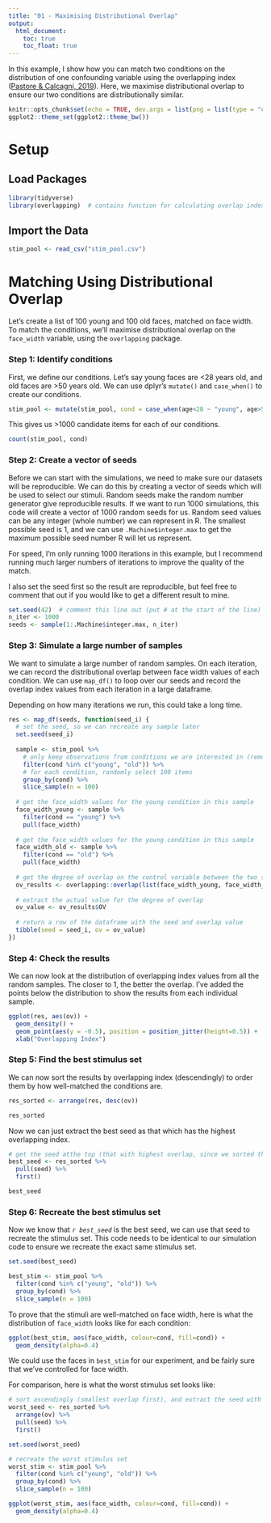 ```yaml
---
title: "01 - Maximising Distributional Overlap"
output:
  html_document:
    toc: true
    toc_float: true
---
```


In this example, I show how you can match two conditions on the distribution of one confounding variable using the overlapping index ([Pastore & Calcagni, 2019](https://doi.org/10.3389/fpsyg.2019.01089)). Here, we maximise distributional overlap to ensure our two conditions are distributionally similar.

```r
knitr::opts_chunk$set(echo = TRUE, dev.args = list(png = list(type = "cairo")))
ggplot2::theme_set(ggplot2::theme_bw())
```

# Setup

## Load Packages

```r
library(tidyverse)
library(overlapping)  # contains function for calculating overlap index
```

## Import the Data

```r
stim_pool <- read_csv("stim_pool.csv")
```

# Matching Using Distributional Overlap

Let's create a list of 100 young and 100 old faces, matched on face width. To match the conditions, we'll maximise distributional overlap on the `face_width` variable, using the `overlapping` package.

### **Step 1**: Identify conditions

First, we define our conditions. Let's say young faces are <28 years old, and old faces are >50 years old. We can use dplyr's `mutate()` and `case_when()` to create our conditions.

```r
stim_pool <- mutate(stim_pool, cond = case_when(age<28 ~ "young", age>50 ~ "old"))
```

This gives us >1000 candidate items for each of our conditions.

```r
count(stim_pool, cond)
```

### **Step 2**: Create a vector of seeds

Before we can start with the simulations, we need to make sure our datasets will be reproducible. We can do this by creating a vector of seeds which will be used to select our stimuli. Random seeds make the random number generator give reproducible results. If we want to run 1000 simulations, this code will create a vector of 1000 random seeds for us. Random seed values can be any integer (whole number) we can represent in R. The smallest possible seed is 1, and we can use `.Machine$integer.max` to get the maximum possible seed number R will let us represent.

For speed, I'm only running 1000 iterations in this example, but I recommend running much larger numbers of iterations to improve the quality of the match.

I also set the seed first so the result are reproducible, but feel free to comment that out if you would like to get a different result to mine.

```r
set.seed(42)  # comment this line out (put # at the start of the line) to get a different result to mine
n_iter <- 1000
seeds <- sample(1:.Machine$integer.max, n_iter)
```

### **Step 3**: Simulate a large number of samples

We want to simulate a large number of random samples. On each iteration, we can record the distributional overlap between face width values of each condition. We can use `map_df()` to loop over our seeds and record the overlap index values from each iteration in a large dataframe.

Depending on how many iterations we run, this could take a long time.

```r
res <- map_df(seeds, function(seed_i) {
  # set the seed, so we can recreate any sample later
  set.seed(seed_i)
  
  sample <- stim_pool %>%
    # only keep observations from conditions we are interested in (remove faces from ages 29 to 49)
    filter(cond %in% c("young", "old")) %>%
    # for each condition, randomly select 100 items
    group_by(cond) %>%
    slice_sample(n = 100)
  
  # get the face_width values for the young condition in this sample
  face_width_young <- sample %>%
    filter(cond == "young") %>%
    pull(face_width)
  
  # get the face_width values for the young condition in this sample
  face_width_old <- sample %>%
    filter(cond == "old") %>%
    pull(face_width)
  
  # get the degree of overlap on the control variable between the two samples
  ov_results <- overlapping::overlap(list(face_width_young, face_width_old))
  
  # extract the actual value for the degree of overlap
  ov_value <- ov_results$OV
  
  # return a row of the dataframe with the seed and overlap value
  tibble(seed = seed_i, ov = ov_value)
})
```

### **Step 4**: Check the results

We can now look at the distribution of overlapping index values from all the random samples. The closer to 1, the better the overlap. I've added the points below the distribution to show the results from each individual sample.

```r
ggplot(res, aes(ov)) +
  geom_density() +
  geom_point(aes(y = -0.5), position = position_jitter(height=0.5)) +
  xlab("Overlapping Index")
```

### **Step 5**: Find the best stimulus set

We can now sort the results by overlapping index (descendingly) to order them by how well-matched the conditions are.

```r
res_sorted <- arrange(res, desc(ov))

res_sorted
```

Now we can just extract the best seed as that which has the highest overlapping index.

```r
# get the seed atthe top (that with highest overlap, since we sorted the dataframe)
best_seed <- res_sorted %>%
  pull(seed) %>%
  first()

best_seed
```

### **Step 6**: Recreate the best stimulus set

Now we know that *`r best_seed`* is the best seed, we can use that seed to recreate the stimulus set. This code needs to be identical to our simulation code to ensure we recreate the exact same stimulus set.

```r
set.seed(best_seed)

best_stim <- stim_pool %>%
  filter(cond %in% c("young", "old")) %>%
  group_by(cond) %>%
  slice_sample(n = 100)
```

To prove that the stimuli are well-matched on face width, here is what the distribution of `face_width` looks like for each condition:

```r
ggplot(best_stim, aes(face_width, colour=cond, fill=cond)) +
  geom_density(alpha=0.4)
```

We could use the faces in `best_stim` for our experiment, and be fairly sure that we've controlled for face width.

For comparison, here is what the worst stimulus set looks like:

```r
# sort ascendingly (smallest overlap first), and extract the seed with the worst match
worst_seed <- res_sorted %>%
  arrange(ov) %>%
  pull(seed) %>%
  first()

set.seed(worst_seed)

# recreate the worst stimulus set
worst_stim <- stim_pool %>%
  filter(cond %in% c("young", "old")) %>%
  group_by(cond) %>%
  slice_sample(n = 100)

ggplot(worst_stim, aes(face_width, colour=cond, fill=cond)) +
  geom_density(alpha=0.4)
```
